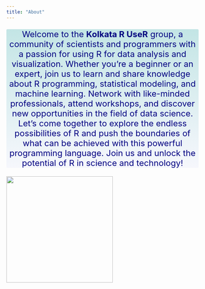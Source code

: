 ```yaml
---
title: "About"
---
```


::: {style="color: navy; font-size: 22px; text-align: center; border-radius: 3px; background-image: linear-gradient(#C3E5E5, #F6F7FC);"}
Welcome to the **Kolkata R UseR** group, a community of scientists and programmers with a passion for using R for data analysis and visualization. Whether you're a beginner or an expert, join us to learn and share knowledge about R programming, statistical modeling, and machine learning. Network with like-minded professionals, attend workshops, and discover new opportunities in the field of data science. Let's come together to explore the endless possibilities of R and push the boundaries of what can be achieved with this powerful programming language. Join us and unlock the potential of R in science and technology!
:::

![](images/logo_orig_644kb.png){fig-align="center" width="279"}
